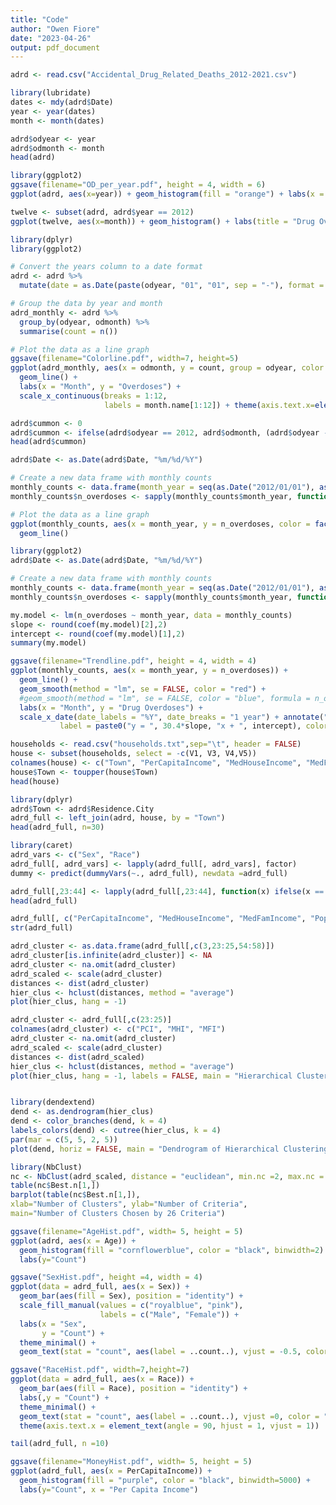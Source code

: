 ```yaml
---
title: "Code"
author: "Owen Fiore"
date: "2023-04-26"
output: pdf_document
---
```

```r
adrd <- read.csv("Accidental_Drug_Related_Deaths_2012-2021.csv")
```

```r
library(lubridate)
dates <- mdy(adrd$Date)
year <- year(dates)
month <- month(dates)

adrd$odyear <- year
adrd$odmonth <- month
head(adrd)
```



```r
library(ggplot2)
ggsave(filename="OD_per_year.pdf", height = 4, width = 6)
ggplot(adrd, aes(x=year)) + geom_histogram(fill = "orange") + labs(x = "Year", y = "Drug Overdoses")
```

```r
twelve <- subset(adrd, adrd$year == 2012)
ggplot(twelve, aes(x=month)) + geom_histogram() + labs(title = "Drug Overdoses in CT", x = "Month", y = "Drug Overdoses")
```

```r
library(dplyr)
library(ggplot2)

# Convert the years column to a date format
adrd <- adrd %>%
  mutate(date = as.Date(paste(odyear, "01", "01", sep = "-"), format = "%Y-%m-%d"))

# Group the data by year and month
adrd_monthly <- adrd %>%
  group_by(odyear, odmonth) %>%
  summarise(count = n())

# Plot the data as a line graph
ggsave(filename="Colorline.pdf", width=7, height=5)
ggplot(adrd_monthly, aes(x = odmonth, y = count, group = odyear, color = factor(odyear))) +
  geom_line() +
  labs(x = "Month", y = "Overdoses") +
  scale_x_continuous(breaks = 1:12, 
                     labels = month.name[1:12]) + theme(axis.text.x=element_text(angle=45))
```
```r
adrd$cummon <- 0
adrd$cummon <- ifelse(adrd$odyear == 2012, adrd$odmonth, (adrd$odyear - 2012) * 12 + adrd$odmonth)
head(adrd$cummon)
```

```r
adrd$Date <- as.Date(adrd$Date, "%m/%d/%Y")

# Create a new data frame with monthly counts
monthly_counts <- data.frame(month_year = seq(as.Date("2012/01/01"), as.Date("2021/12/01"), by = "month"))
monthly_counts$n_overdoses <- sapply(monthly_counts$month_year, function(x) sum(adrd$Date >= x & adrd$Date < x + months(1)))

# Plot the data as a line graph
ggplot(monthly_counts, aes(x = month_year, y = n_overdoses, color = factor(year(month_year)))) +
  geom_line()
```
```r
library(ggplot2)
adrd$Date <- as.Date(adrd$Date, "%m/%d/%Y")

# Create a new data frame with monthly counts
monthly_counts <- data.frame(month_year = seq(as.Date("2012/01/01"), as.Date("2021/12/01"), by = "month"))
monthly_counts$n_overdoses <- sapply(monthly_counts$month_year, function(x) sum(adrd$Date >= x & adrd$Date < x + months(1)))
```

```r
my.model <- lm(n_overdoses ~ month_year, data = monthly_counts)
slope <- round(coef(my.model)[2],2)
intercept <- round(coef(my.model)[1],2)
summary(my.model)
```


```r
ggsave(filename="Trendline.pdf", height = 4, width = 4)
ggplot(monthly_counts, aes(x = month_year, y = n_overdoses)) +
  geom_line() +
  geom_smooth(method = "lm", se = FALSE, color = "red") +
  #geom_smooth(method = "lm", se = FALSE, color = "blue", formula = n_overdoses ~ poly(month_year, 2, raw=TRUE)) +
  labs(x = "Month", y = "Drug Overdoses") +
  scale_x_date(date_labels = "%Y", date_breaks = "1 year") + annotate("text", x = as.Date("2012-01-01"), y = max(monthly_counts$n_overdoses),
           label = paste0("y = ", 30.4*slope, "x + ", intercept), color = "red", hjust = 0, vjust = 1)
```




```r
households <- read.csv("households.txt",sep="\t", header = FALSE)
house <- subset(households, select = -c(V1, V3, V4,V5))
colnames(house) <- c("Town", "PerCapitaIncome", "MedHouseIncome", "MedFamIncome","Population", "NumHouse")
house$Town <- toupper(house$Town)
head(house)
```


```r
library(dplyr)
adrd$Town <- adrd$Residence.City
adrd_full <- left_join(adrd, house, by = "Town")
head(adrd_full, n=30)
```
```r
library(caret)
adrd_vars <- c("Sex", "Race")
adrd_full[, adrd_vars] <- lapply(adrd_full[, adrd_vars], factor)
dummy <- predict(dummyVars(~., adrd_full), newdata =adrd_full)
```
```r
adrd_full[,23:44] <- lapply(adrd_full[,23:44], function(x) ifelse(x == "Y", 1, 0))
head(adrd_full)
```

```r
adrd_full[, c("PerCapitaIncome", "MedHouseIncome", "MedFamIncome", "Population", "NumHouse")] <- lapply(adrd_full[, c("PerCapitaIncome", "MedHouseIncome", "MedFamIncome", "Population", "NumHouse")], function(x) as.numeric(gsub("[(),$]", "", x)))
str(adrd_full)
```


```r
adrd_cluster <- as.data.frame(adrd_full[,c(3,23:25,54:58)])
adrd_cluster[is.infinite(adrd_cluster)] <- NA
adrd_cluster <- na.omit(adrd_cluster)
adrd_scaled <- scale(adrd_cluster)
distances <- dist(adrd_cluster)
hier_clus <- hclust(distances, method = "average")
plot(hier_clus, hang = -1)
```
```r
adrd_cluster <- adrd_full[,c(23:25)]
colnames(adrd_cluster) <- c("PCI", "MHI", "MFI")
adrd_cluster <- na.omit(adrd_cluster)
adrd_scaled <- scale(adrd_cluster)
distances <- dist(adrd_scaled)
hier_clus <- hclust(distances, method = "average")
plot(hier_clus, hang = -1, labels = FALSE, main = "Hierarchical Clustering", sub = NULL, ylab = "Distance", xlab = NULL, cex = 0.8, height = 50)
```
```r

```


```r
library(dendextend)
dend <- as.dendrogram(hier_clus)
dend <- color_branches(dend, k = 4)
labels_colors(dend) <- cutree(hier_clus, k = 4)
par(mar = c(5, 5, 2, 5))
plot(dend, horiz = FALSE, main = "Dendrogram of Hierarchical Clustering", cex=0.8)
```


```r
library(NbClust)
nc <- NbClust(adrd_scaled, distance = "euclidean", min.nc =2, max.nc = 15, method = "average")
table(nc$Best.n[1,])
barplot(table(nc$Best.n[1,]),
xlab="Number of Clusters", ylab="Number of Criteria",
main="Number of Clusters Chosen by 26 Criteria")

```
```r
ggsave(filename="AgeHist.pdf", width= 5, height = 5)
ggplot(adrd, aes(x = Age)) +
  geom_histogram(fill = "cornflowerblue", color = "black", binwidth=2) + 
  labs(y="Count")
```

```r
ggsave("SexHist.pdf", height =4, width = 4)
ggplot(data = adrd_full, aes(x = Sex)) +
  geom_bar(aes(fill = Sex), position = "identity") +
  scale_fill_manual(values = c("royalblue", "pink"),
                    labels = c("Male", "Female")) +
  labs(x = "Sex",
       y = "Count") +
  theme_minimal() +
  geom_text(stat = "count", aes(label = ..count..), vjust = -0.5, color = "black", size = 4)
```

```r
ggsave("RaceHist.pdf", width=7,height=7)
ggplot(data = adrd_full, aes(x = Race)) +
  geom_bar(aes(fill = Race), position = "identity") +
  labs(,y = "Count") +
  theme_minimal() +
  geom_text(stat = "count", aes(label = ..count..), vjust =0, color = "black", size = 4) +
  theme(axis.text.x = element_text(angle = 90, hjust = 1, vjust = 1))
```
```r
tail(adrd_full, n =10)
```
```r
ggsave(filename="MoneyHist.pdf", width= 5, height = 5)
ggplot(adrd_full, aes(x = PerCapitaIncome)) +
  geom_histogram(fill = "purple", color = "black", binwidth=5000) + 
  labs(y="Count", x = "Per Capita Income")
```

